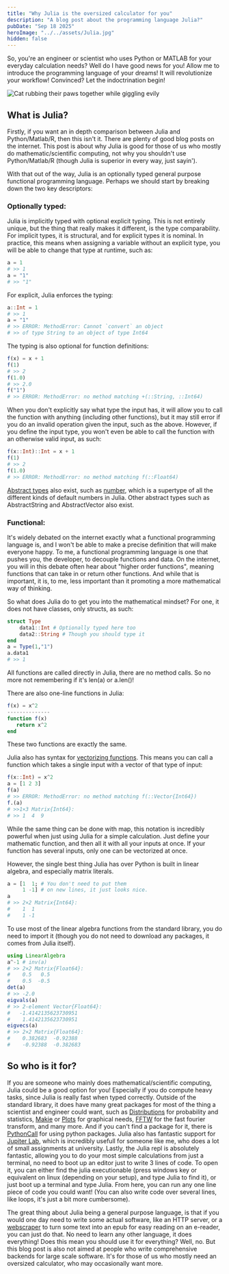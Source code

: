 ---
title: "Why Julia is the oversized calculator for you"
description: "A blog post about the programming language Julia?"
pubDate: "Sep 18 2025"
heroImage: "../../assets/Julia.jpg"
hidden: false
---


So, you're an engineer or scientist who uses Python or MATLAB for your everyday calculation needs? Well do I have good news for you! Allow me to introduce the programming language of your dreams! It will revolutionize your workflow! Convinced? Let the indoctrination begin!

![Cat rubbing their paws together while giggling evily](../../assets/evil_cat_laughing.jpg)

## What is Julia?
Firstly,  if you want an in depth comparison between Julia and Python/Matlab/R, then this isn't it. There are plenty of good blog posts on the internet. This post is about why Julia is good for those of us who mostly do mathematic/scientific computing, not why you shouldn't use Python/Matlab/R (though Julia is superior in every way, just sayin'). 

With that out of the way, Julia is an optionally typed general purpose functional programming language. Perhaps we should start by breaking down the two key descriptors:


### Optionally typed:

Julia is implicitly typed with optional explicit typing. This is not entirely unique, but the thing that really makes it different, is the type comparability. For implicit types, it is structural, and for explicit types it is nominal. In practice, this means when assigning a variable without an explicit type, you will be able to change that type at runtime, such as: 
```jl
a = 1
# >> 1
a = "1"
# >> "1"
```
For explicit, Julia enforces the typing:
```jl
a::Int = 1
# >> 1
a = "1"
# >> ERROR: MethodError: Cannot `convert` an object 
# >> of type String to an object of type Int64
``` 
The typing is also optional for function definitions:

```jl
f(x) = x + 1
f(1)
# >> 2
f(1.0)
# >> 2.0
f("1")
# >> ERROR: MethodError: no method matching +(::String, ::Int64)  
```
When you don't explicitly say what type the input has, it will allow you to call the function with anything (including other functions), but it may still error if you do an invalid operation given the input, such as the above. However, if you define the input type, you won't even be able to call the function with an otherwise valid input, as such:
```jl
f(x::Int)::Int = x + 1
f(1)
# >> 2
f(1.0)
# >> ERROR: MethodError: no method matching f(::Float64)
```
[Abstract types](https://docs.julialang.org/en/v1/manual/types/#man-abstract-types) also exist, such as [number](https://docs.julialang.org/en/v1/base/numbers/), which is a supertype of all the different kinds of default numbers in Julia. Other abstract types such as AbstractString and AbstractVector also exist.


### Functional:

It's widely debated on the internet exactly what a functional programming language is, and I won't be able to make a precise definition that will make everyone happy. To me, a functional programming language is one that pushes you, the developer, to decouple functions and data. On the internet, you will in this debate often hear about "higher order functions", meaning functions that can take in or return other functions. And while that is important, it is, to me, less important than it promoting a more mathematical way of thinking.

So what does Julia do to get you into the mathematical mindset? For one, it does not have classes, only structs, as such:

```jl
struct Type
    data1::Int # Optionally typed here too
    data2::String # Though you should type it
end
a = Type(1,"1")
a.data1
# >> 1
```
All functions are called directly in Julia, there are no method calls. So no more not remembering if it's len(a) or a.len()! 

There are also one-line functions in Julia:
```jl
f(x) = x^2
--------------
function f(x)
   return x^2
end
```
These two functions are exactly the same.

Julia also has syntax for [vectorizing functions](https://docs.julialang.org/en/v1/manual/functions/#man-vectorized). This means you can call a function which takes a single input with a vector of that type of input:

```jl
f(x::Int) = x^2
a = [1 2 3]
f(a)
# >> ERROR: MethodError: no method matching f(::Vector{Int64}) 
f.(a)
# >>1×3 Matrix{Int64}:                                                                                                       
# >> 1  4  9
```
While the same thing can be done with map, this notation is incredibly powerful when just using Julia for a simple calculation. Just define your mathematic function, and then all it with all your inputs at once. If your function has several inputs, only one can be vectorized at once.

However, the single best thing Julia has over Python is built in linear algebra, and especially matrix literals.

```jl
a = [1  1; # You don't need to put them
     1 -1] # on new lines, it just looks nice.
a
# >> 2×2 Matrix{Int64}:                                                                                                       
#    1  1
#    1 -1 
```
To use most of the linear algebra functions from the standard library, you do need to import it (though you do not need to download any packages, it comes from Julia itself).

```jl
using LinearAlgebra
a^-1 # inv(a)
# >> 2×2 Matrix{Float64}:                                                                                                     
#    0.5   0.5                                                                                                               
#    0.5  -0.5
det(a)
# >> -2.0
eigvals(a)
# >> 2-element Vector{Float64}:                                                                                               
#   -1.4142135623730951                                                                                                      
#    1.4142135623730951
eigvecs(a)
# >> 2×2 Matrix{Float64}:                                                                                                      
#    0.382683  -0.92388                                                                                                     
#    -0.92388  -0.382683
```

## So who is it for?
If you are someone who mainly does mathematical/scientific computing, Julia could be a good option for you! Especially if you do compute heavy tasks, since Julia is really fast when typed correctly. Outside of the standard library, it does have many great packages for most of the thing a scientist and engineer could want, such as [Distributions](https://juliastats.org/Distributions.jl/stable/starting/) for probability and statistics, [Makie](https://docs.makie.org/stable/) or [Plots](https://docs.juliaplots.org/stable/) for graphical needs, [FFTW](https://juliamath.github.io/FFTW.jl/stable/) for the fast fourier transform, and many more. And if you can't find a package for it, there is [PythonCall](https://github.com/JuliaPy/PythonCall.jl) for using python packages. Julia also has fantastic support for [Jupiter Lab](https://jupyter.org/), which is incredibly usefull for someone like me, who does a lot of small assignments at university. Lastly, the Julia repl is absolutely fantastic, allowing you to do your most simple calculations from just a terminal, no need to boot up an editor just to write 3 lines of code. To open it, you can either find the julia executionable (press windows key or equivalent on linux (depending on your setup), and type Julia to find it), or just boot up a terminal and type Julia. From here, you can run any one line piece of code you could want! (You can also write code over several lines, like loops, it's just a bit more cumbersome). 


The great thing about Julia being a general purpose language, is that if you would one day need to write some actual software, like an HTTP server, or a  [webscraper](https://github.com/HannahField/rr2epub) to turn some text into an epub for easy reading on an e-reader, you can just do that. No need to learn any other language, it does everything! Does this mean you should use it for everything? Well, no. But this blog post is also not aimed at people who write comprehensive backends for large scale software. It's for those of us who mostly need an oversized calculator, who may occasionally want more.